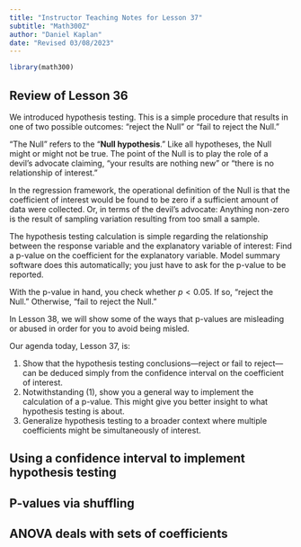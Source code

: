 ```yaml
---
title: "Instructor Teaching Notes for Lesson 37"
subtitle: "Math300Z"
author: "Daniel Kaplan"
date: "Revised 03/08/2023"
---
```



```r
library(math300)
```

## Review of Lesson 36

We introduced hypothesis testing. This is a simple procedure that results in one of two possible outcomes: "reject the Null" or "fail to reject the Null."

"The Null" refers to the "**Null hypothesis**." Like all hypotheses, the Null might or might not be true. The point of the Null is to play the role of a devil's advocate claiming, "your results are nothing new" or "there is no relationship of interest."

In the regression framework, the operational definition of the Null is that the coefficient of interest would be found to be zero if a sufficient amount of data were collected. Or, in terms of the devil's advocate: Anything non-zero is the result of sampling variation resulting from too small a sample.

The hypothesis testing calculation is simple regarding the relationship between the response variable and the explanatory variable of interest: Find a p-value on the coefficient for the explanatory variable. Model summary software does this automatically; you just have to ask for the p-value to be reported.

With the p-value in hand, you check whether $p < 0.05$. If so, "reject the Null." Otherwise, "fail to reject the Null."

In Lesson 38, we will show some of the ways that p-values are misleading or abused in order for you to avoid being misled.

Our agenda today, Lesson 37, is:

1. Show that the hypothesis testing conclusions---reject or fail to reject---can be deduced simply from the confidence interval on the coefficient of interest.
2. Notwithstanding (1), show you a general way to implement the calculation of a p-value. This might give you better insight to what hypothesis testing is about.
3. Generalize hypothesis testing to a broader context where multiple coefficients might be simultaneously of interest.

## Using a confidence interval to implement hypothesis testing


## P-values via shuffling


## ANOVA deals with sets of coefficients



